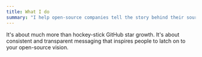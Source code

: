 ```yaml
---
title: What I do
summary: "I help open-source companies tell the story behind their source code to get more commitments from the people who matter most."
---
```


It's about much more than <span className="text-orange font-bold italic">hockey-stick GitHub star growth</span>. It's about consistent and transparent messaging that inspires people to latch on to your open-source vision.
